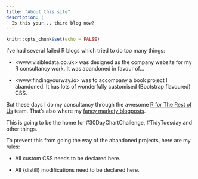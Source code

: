```yaml
---
title: "About this site"
description: |
  Is this your... third blog now?
---
```


```r
knitr::opts_chunk$set(echo = FALSE)
```

I've had several failed R blogs which tried to do too many things:

- <www.visibledata.co.uk> was designed as the company website for my R consultancy work. It was abandoned in favour of...

- <www.findingyourway.io> was to accompany a book project I abandoned. It has lots of wonderfully customised (Bootstrap flavoured) CSS.

But these days I do my consultancy through the awesome [R for The Rest of Us](https://rfortherestofus.com/) team. That's also where my [fancy markety blogposts](https://rfortherestofus.com/2022/03/heatmaps/).

This is going to be the home for #30DayChartChallenge, #TidyTuesday and other things.

To prevent this from going the way of the abandoned projects, here are my rules:

- All custom CSS needs to be declared here.

- All {distill} modifications need to be declared here.
